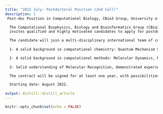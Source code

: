 ```yaml
---
title: "2022 July: Postdoctoral Position (2nd Call)"
description: |
 Post-doc Position in Computational Biology, CBio3 Group, University of Costa Rica.

  The Computational Biophysics, Biology and Bioinformatics Group (CBio3 Group) 
  invites qualified and highly motivated candidates to apply for postdoctoral position in the research project  *"Antimicrobial Peptides as Future Antibiotics: Physicochemical Characterization by Computational Methods of their Bioactive Structures Determined by Nuclear Magnetic Resonance in Membrane Environments"*

  The candidate will join a multi-disciplinary international team of collaborators focusing on the study of Antimicrobial Peptides. The profile of the Postdoctoral Researcher we are seeking a scientist with:
    
  1- A solid background in computational chemistry: Quantum Mechanism Solvation Models, Hybrid methods QM/MM and QM/MMpol; Continuous Polarizable (QM/PCM) and MM/GBSA models, especially for the description of lipophilicity in biomolecular systems. 

  2- A solid background in computational methods: Molecular Dynamics, Molecular Docking (protein-ligand), Homology Modeling, Alphafold2 and Machine Learning techniques,Command of shell scripting, python programming and the use of high-performance computing.
  
  3- Solid understanding of Molecular Recognition, demonstrated experience in the use of Molecular Dynamics and a strong interest in Drug Discovery.

  The contract will be signed for at least one year, with possibilities for further extensions.

  Starting date: August 2022.
  
output: distill::distill_article
---
```


```r
knitr::opts_chunk$set(echo = FALSE)
```




